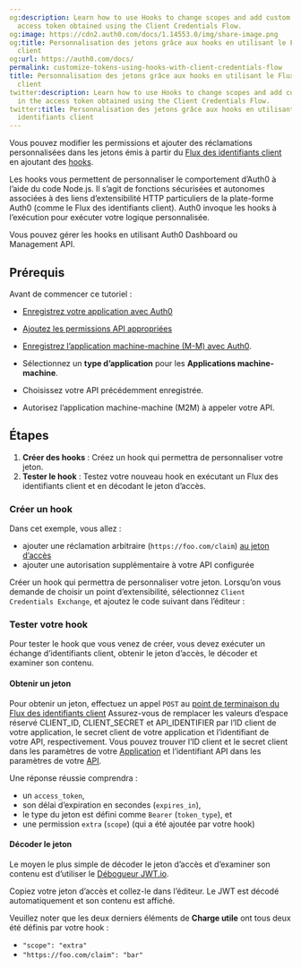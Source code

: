```yaml
---
og:description: Learn how to use Hooks to change scopes and add custom claims in the
  access token obtained using the Client Credentials Flow.
og:image: https://cdn2.auth0.com/docs/1.14553.0/img/share-image.png
og:title: Personnalisation des jetons grâce aux hooks en utilisant le Flux des identifiants
  client
og:url: https://auth0.com/docs/
permalink: customize-tokens-using-hooks-with-client-credentials-flow
title: Personnalisation des jetons grâce aux hooks en utilisant le Flux des identifiants
  client
twitter:description: Learn how to use Hooks to change scopes and add custom claims
  in the access token obtained using the Client Credentials Flow.
twitter:title: Personnalisation des jetons grâce aux hooks en utilisant le Flux des
  identifiants client
---
```






Vous pouvez modifier les permissions et ajouter des réclamations personnalisées dans les jetons émis à partir du [Flux des identifiants client](/login/flows/client-credentials-flow) en ajoutant des [hooks](/hooks).

Les hooks vous permettent de personnaliser le comportement d’Auth0 à l’aide du code Node.js. Il s’agit de fonctions sécurisées et autonomes associées à des liens d’extensibilité HTTP particuliers de la plate-forme Auth0 (comme le Flux des identifiants client). Auth0 invoque les hooks à l’exécution pour exécuter votre logique personnalisée.

Vous pouvez gérer les hooks en utilisant Auth0 Dashboard ou Management API.



## Prérequis

Avant de commencer ce tutoriel :

* [Enregistrez votre application avec Auth0](/get-started/set-up-apis)

* [Ajoutez les permissions API appropriées](/apis/add-api-permissions)
* [Enregistrez l’application machine-machine (M-M) avec Auth0](/get-started/create-apps/machine-to-machine-apps).

* Sélectionnez un **type d’application** pour les **Applications machine-machine**.
* Choisissez votre API précédemment enregistrée.
* Autorisez l’application machine-machine (M2M) à appeler votre API.

## Étapes

1. **Créer des hooks** : Créez un hook qui permettra de personnaliser votre jeton.
2. **Tester le hook** : Testez votre nouveau hook en exécutant un Flux des identifiants client et en décodant le jeton d’accès.

### Créer un hook

Dans cet exemple, vous allez :

* ajouter une réclamation arbitraire (`https://foo.com/claim`) [au jeton d’accès](/security/tokens/access-tokens)
* ajouter une autorisation supplémentaire à votre API configurée

Créer un hook qui permettra de personnaliser votre jeton. Lorsqu’on vous demande de choisir un point d’extensibilité, sélectionnez `Client Credentials Exchange`, et ajoutez le code suivant dans l’éditeur :





### Tester votre hook

Pour tester le hook que vous venez de créer, vous devez exécuter un échange d’identifiants client, obtenir le jeton d’accès, le décoder et examiner son contenu.

#### Obtenir un jeton

Pour obtenir un jeton, effectuez un appel `POST` au [point de terminaison du Flux des identifiants client](/api/authentication#client-credentials-flow) Assurez-vous de remplacer les valeurs d’espace réservé CLIENT_ID, CLIENT_SECRET et API_IDENTIFIER par l’ID client de votre application, le secret client de votre application et l’identifiant de votre API, respectivement. Vous pouvez trouver l’ID client et le secret client dans les paramètres de votre [Application](%24%7Bmanage_url%7D/#/applications) et l’identifiant API dans les paramètres de votre [API](%24%7Bmanage_url%7D/#/apis).



Une réponse réussie comprendra :

* un `access_token`,
* son délai d’expiration en secondes (`expires_in`),
* le type du jeton est défini comme `Bearer` (`token_type`), et
* une permission `extra` (`scope`) (qui a été ajoutée par votre hook)



#### Décoder le jeton

Le moyen le plus simple de décoder le jeton d’accès et d’examiner son contenu est d’utiliser le [Débogueur JWT.io](https://jwt.io/#debugger-io).

Copiez votre jeton d’accès et collez-le dans l’éditeur.  Le JWT est décodé automatiquement et son contenu est affiché.

Veuillez noter que les deux derniers éléments de **Charge utile** ont tous deux été définis par votre hook :

* `"scope": "extra"`
* `"https://foo.com/claim": "bar"`